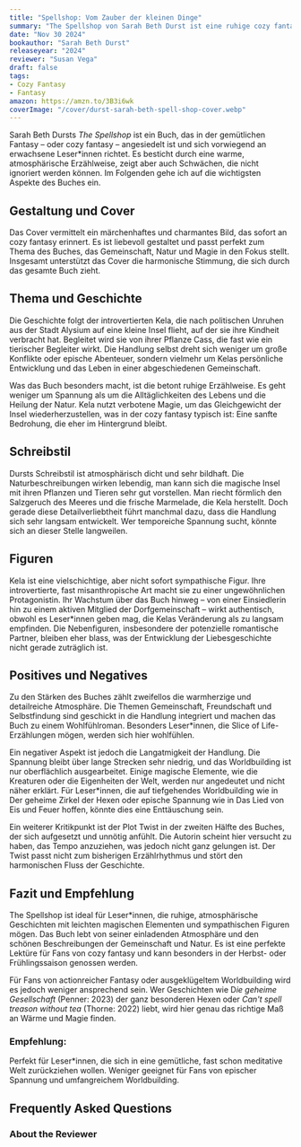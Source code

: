 ```yaml
---
title: "Spellshop: Vom Zauber der kleinen Dinge"
summary: "The Spellshop von Sarah Beth Durst ist eine ruhige cozy fantasy über die introvertierte Kela, die sich in einer kleinen Dorfgemeinschaft neu findet. Das Buch besticht durch Atmosphäre, aber es mangelt an Spannung und tiefem Worldbuilding."
date: "Nov 30 2024"
bookauthor: "Sarah Beth Durst"
releaseyear: "2024"
reviewer: "Susan Vega"
draft: false
tags:
- Cozy Fantasy
- Fantasy
amazon: https://amzn.to/3B3i6wk
coverImage: "/cover/durst-sarah-beth-spell-shop-cover.webp"
---
```


Sarah Beth Dursts *The Spellshop* ist ein Buch, das in der gemütlichen Fantasy – oder cozy fantasy – angesiedelt ist und sich vorwiegend an erwachsene Leser*innen richtet. Es besticht durch eine warme, atmosphärische Erzählweise, zeigt aber auch Schwächen, die nicht ignoriert werden können. Im Folgenden gehe ich auf die wichtigsten Aspekte des Buches ein.

## Gestaltung und Cover
Das Cover vermittelt ein märchenhaftes und charmantes Bild, das sofort an cozy fantasy erinnert. Es ist liebevoll gestaltet und passt perfekt zum Thema des Buches, das Gemeinschaft, Natur und Magie in den Fokus stellt. Insgesamt unterstützt das Cover die harmonische Stimmung, die sich durch das gesamte Buch zieht.

## Thema und Geschichte
Die Geschichte folgt der introvertierten Kela, die nach politischen Unruhen aus der Stadt Alysium auf eine kleine Insel flieht, auf der sie ihre Kindheit verbracht hat. Begleitet wird sie von ihrer Pflanze Cass, die fast wie ein tierischer Begleiter wirkt. Die Handlung selbst dreht sich weniger um große Konflikte oder epische Abenteuer, sondern vielmehr um Kelas persönliche Entwicklung und das Leben in einer abgeschiedenen Gemeinschaft.

Was das Buch besonders macht, ist die betont ruhige Erzählweise. Es geht weniger um Spannung als um die Alltäglichkeiten des Lebens und die Heilung der Natur. Kela nutzt verbotene Magie, um das Gleichgewicht der Insel wiederherzustellen, was in der cozy fantasy typisch ist: Eine sanfte Bedrohung, die eher im Hintergrund bleibt.

## Schreibstil
Dursts Schreibstil ist atmosphärisch dicht und sehr bildhaft. Die Naturbeschreibungen wirken lebendig, man kann sich die magische Insel mit ihren Pflanzen und Tieren sehr gut vorstellen. Man riecht förmlich den Salzgeruch des Meeres und die frische Marmelade, die Kela herstellt. Doch gerade diese Detailverliebtheit führt manchmal dazu, dass die Handlung sich sehr langsam entwickelt. Wer temporeiche Spannung sucht, könnte sich an dieser Stelle langweilen.

## Figuren
Kela ist eine vielschichtige, aber nicht sofort sympathische Figur. Ihre introvertierte, fast misanthropische Art macht sie zu einer ungewöhnlichen Protagonistin. Ihr Wachstum über das Buch hinweg – von einer Einsiedlerin hin zu einem aktiven Mitglied der Dorfgemeinschaft – wirkt authentisch, obwohl es Leser*innen geben mag, die Kelas Veränderung als zu langsam empfinden. Die Nebenfiguren, insbesondere der potenzielle romantische Partner, bleiben eher blass, was der Entwicklung der Liebesgeschichte nicht gerade zuträglich ist.

## Positives und Negatives
Zu den Stärken des Buches zählt zweifellos die warmherzige und detailreiche Atmosphäre. Die Themen Gemeinschaft, Freundschaft und Selbstfindung sind geschickt in die Handlung integriert und machen das Buch zu einem Wohlfühlroman. Besonders Leser*innen, die Slice of Life-Erzählungen mögen, werden sich hier wohlfühlen.

Ein negativer Aspekt ist jedoch die Langatmigkeit der Handlung. Die Spannung bleibt über lange Strecken sehr niedrig, und das Worldbuilding ist nur oberflächlich ausgearbeitet. Einige magische Elemente, wie die Kreaturen oder die Eigenheiten der Welt, werden nur angedeutet und nicht näher erklärt. Für Leser*innen, die auf tiefgehendes Worldbuilding wie in Der geheime Zirkel der Hexen oder epische Spannung wie in Das Lied von Eis und Feuer hoffen, könnte dies eine Enttäuschung sein.

Ein weiterer Kritikpunkt ist der Plot Twist in der zweiten Hälfte des Buches, der sich aufgesetzt und unnötig anfühlt. Die Autorin scheint hier versucht zu haben, das Tempo anzuziehen, was jedoch nicht ganz gelungen ist. Der Twist passt nicht zum bisherigen Erzählrhythmus und stört den harmonischen Fluss der Geschichte.

## Fazit und Empfehlung
The Spellshop ist ideal für Leser*innen, die ruhige, atmosphärische Geschichten mit leichten magischen Elementen und sympathischen Figuren mögen. Das Buch lebt von seiner einladenden Atmosphäre und den schönen Beschreibungen der Gemeinschaft und Natur. Es ist eine perfekte Lektüre für Fans von cozy fantasy und kann besonders in der Herbst- oder Frühlingssaison genossen werden.

Für Fans von actionreicher Fantasy oder ausgeklügeltem Worldbuilding wird es jedoch weniger ansprechend sein. Wer Geschichten wie D*ie geheime Gesellschaft* (Penner: 2023) der ganz besonderen Hexen oder *Can't spell treason without tea* (Thorne: 2022) liebt, wird hier genau das richtige Maß an Wärme und Magie finden.

### Empfehlung: 
Perfekt für Leser*innen, die sich in eine gemütliche, fast schon meditative Welt zurückziehen wollen. Weniger geeignet für Fans von epischer Spannung und umfangreichem Worldbuilding.



## Frequently Asked Questions


<FAQDropdown client:load question="What is cozy fantasy?" answer="Cozy fantasy is a subgenre of fantasy that focuses on comforting, low-stakes settings, often with an emphasis on community and daily life." />

<FAQDropdown client:load question="Who is the author of The Spellshop?" answer="The Spellshop is written by Sarah Beth Durst, an American author known for her fantasy novels." />

<FAQDropdown client:load question="Is The Spellshop suitable for young readers?" answer="While The Spellshop is primarily aimed at adult readers, its cozy and gentle tone makes it accessible to younger audiences as well." />




### About the Reviewer
<Author name="Susan Vega" bio="Susan Vega is an avid fantasy reader and book reviewer. She specializes in cozy and atmospheric fantasy." image="/cover/heitz-markus-die-zwerge-piper-cover.webp" />
